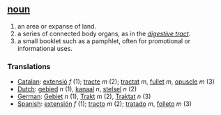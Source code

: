 == [[noun]] ==
#an area or expanse of land.
#a series of connected body organs, as in the ''[[digestive tract]]''.
#a small booklet such as a pamphlet, often for promotional or informational uses.
===Translations===
*[[Catalan]]: [[extensió]] ''f'' (1); [[tracte]] ''m'' (2); [[tractat]] ''m'', [[fullet]] ''m'', [[opuscle]] ''m'' (3) 
*[[Dutch]]: [[gebied]] ''n'' (1), [[kanaal]] ''n'', [[stelsel]] ''n'' (2)
*[[German]]: [[Gebiet]] ''n'' (1), [[Trakt]] ''m'' (2), [[Traktat]] ''n'' (3)
*[[Spanish]]: [[extensión]] ''f'' (1); [[tracto]] ''m'' (2); [[tratado]] ''m'', [[folleto]] ''m'' (3)